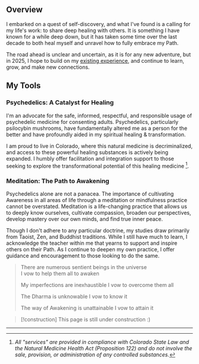 <Heading level="h1" text="Spiritual Healing & Transformational Wellness" />

## Overview

I embarked on a quest of self-discovery, and what I've found is a calling for my life's work: <span className="bold-underline">to share deep healing with others</span>. It is something I have known for a while deep down, but it has taken some time over the last decade to both heal myself and unravel how to fully embrace my Path.

The road ahead is unclear and uncertain, as it is for any new adventure, but in 2025, I hope to build on my [existing experience](/work/management), and continue to learn, grow, and make new connections.

## My Tools

### Psychedelics: A Catalyst for Healing

I'm an advocate for the safe, informed, respectful, and responsible usage of psychedelic medicine for consenting adults. Psychedelics, particularly psilocybin mushrooms, have fundamentally altered me as a person for the better and have profoundly aided in my spiritual healing & transformation.

I am proud to live in Colorado, where this natural medicine is decriminalized, and access to these powerful healing substances is actively being expanded. I humbly offer facilitation and integration support to those seeking to explore the transformational potential of this healing medicine [^1].

<Testimonial quote="My journey with D brought new meaning to the terms “thinking” and “feeling”. As a think first, feel later type of person, the journey helped me deepen my perspective and understanding of self. D created the set and setting with care and intention, allowing me to pull back the curtain on myself and gain an intuition that is easy to pass by in everyday life. She was a thoughtful steward of the experience, helping me navigate complex feelings and encouraging me to go deeper. Since the journey, I feel more grounded and less restless, often reflecting on the wisdom I gained." author="T.R." />

### Meditation: The Path to Awakening

Psychedelics alone are not a panacea. The importance of cultivating Awareness in all areas of life through a meditation or mindfulness practice cannot be overstated. Meditation is a life-changing practice that allows us to deeply know ourselves, cultivate compassion, broaden our perspectives, develop mastery over our own minds, and find true inner peace.

Though I don't adhere to any particular doctrine, my studies draw primarily from Taoist, Zen, and Buddhist traditions. While I still have much to learn, I acknowledge the teacher within me that yearns to support and inspire others on their Path. As I continue to deepen my own practice, I offer guidance and encouragement to those looking to do the same.

> There are numerous sentient beings in the universe  
> I vow to help them all to awaken
>
> My imperfections are inexhaustible
> I vow to overcome them all
>
> The Dharma is unknowable
> I vow to know it
>
> The way of Awakening is unattainable
> I vow to attain it

> [!construction] This page is still under construction :)

---

[^1]:
    <span className="no-style text-base text-gray-700 dark:text-gray-400">_All "services" are provided in compliance with Colorado State Law and the Natural Medicine Health Act (Proposition 122) and do not involve the sale, provision, or administration of any controlled substances._</span>
